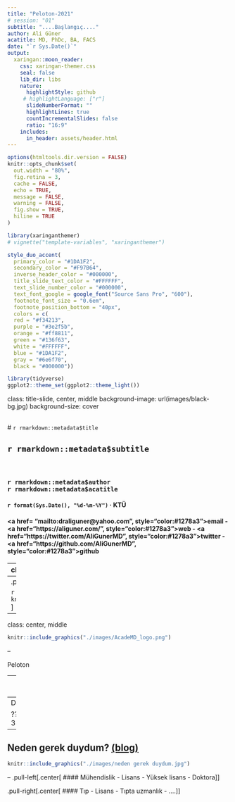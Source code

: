 ```yaml
---
title: "Peloton-2021"
# session: "01"
subtitle: "....Başlangıç...."
author: Ali Güner  
acatitle: MD, PhDc, BA, FACS 
date: "`r Sys.Date()`"
output:
  xaringan::moon_reader:
    css: xaringan-themer.css
    seal: false 
    lib_dir: libs
    nature:
      highlightStyle: github
     # highlightLanguage: ["r"]
      slideNumberFormat: "" 
      highlightLines: true
      countIncrementalSlides: false
      ratio: "16:9"
    includes:
      in_header: assets/header.html
---
```


```r
options(htmltools.dir.version = FALSE)
knitr::opts_chunk$set(
  out.width = "80%",
  fig.retina = 3,
  cache = FALSE,
  echo = TRUE,
  message = FALSE, 
  warning = FALSE,
  fig.show = TRUE,
  hiline = TRUE
)
```

```r
library(xaringanthemer)
# vignette("template-variables", "xaringanthemer")

style_duo_accent(
  primary_color = "#1DA1F2",
  secondary_color = "#F97B64",
  inverse_header_color = "#000000",
  title_slide_text_color = "#FFFFFF",
  text_slide_number_color = "#000000",
  text_font_google = google_font("Source Sans Pro", "600"),
  footnote_font_size = "0.6em",
  footnote_position_bottom = "40px",
  colors = c(
  red = "#f34213",
  purple = "#3e2f5b",
  orange = "#ff8811",
  green = "#136f63",
  white = "#FFFFFF",
  blue = "#1DA1F2",
  gray = "#6e6f70",
  black = "#000000"))

```

```r
library(tidyverse)
ggplot2::theme_set(ggplot2::theme_light())
```

class: title-slide, center, middle
background-image: url(images/black-bg.jpg)
background-size: cover

<br>
# `r rmarkdown::metadata$title`

## `r rmarkdown::metadata$subtitle`
<br>

### `r rmarkdown::metadata$author` <br>`r rmarkdown::metadata$acatitle`



#### `r format(Sys.Date(), "%d-%m-%Y")` &#183; KTÜ
####  <a href= "mailto:draliguner@yahoo.com", style="color:#1278a3">email</a> - <a href="https://aliguner.com/", style="color:#1278a3">web</a> - <a href="https://twitter.com/AliGunerMD", style="color:#1278a3">twitter</a>  - <a href="https://github.com/AliGunerMD", style="color:#1278a3">github</a> 


---
class: center, middle

.pull-left[
```r
knitr::include_graphics("./images/globalakademi.jpeg")
```
]

.footnote[
.gray[*akademisyenim.com (2012) -> globalakademik.com (2015) -> aliguner.com (2019)  
(Peloton/Pelotonetto)]]


--
.pull-right[

```r
knitr::include_graphics("./images/AcadeMD_logo.png")
```
]
---
class: center, middle

```r
knitr::include_graphics("./images/AcadeMD_logo.png")
```
  
--

Peloton  

--
Journal Club  

--
DataVizMed  

???
deneme 3 5
---
## Neden gerek duydum? [(blog)](https://www.aliguner.com/blog/2018/04/15/neden-gerek-duydum/)

```r
knitr::include_graphics("./images/neden gerek duydum.jpg")

```

--
.pull-left[.center[
#### Mühendislik
      - Lisans
      - Yüksek lisans
      - Doktora
]]

.pull-right[.center[
#### Tıp
      - Lisans
      - Tıpta uzmanlık
      - ....
]]

